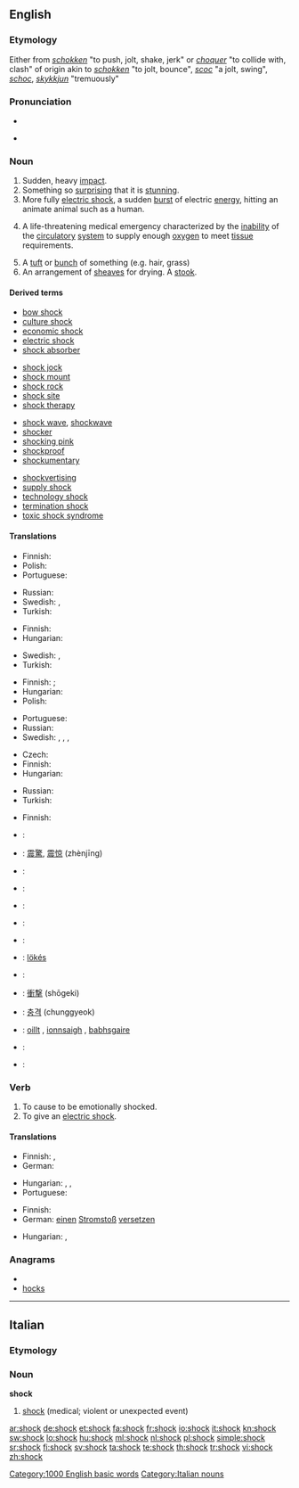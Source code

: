 ==English==
{{wikipedia}}

===Etymology===
Either from {{etyl|dum}} ''[[schokken]]'' "to push, jolt, shake, jerk" or {{etyl|frm}} ''[[choquer]]'' "to collide with, clash" of {{etyl|gem}} origin akin to {{etyl|dum|-}} ''[[schokken]]'' "to jolt, bounce", {{etyl|goh|-}} ''[[scoc]]'' "a jolt, swing", {{etyl|gmh|-}} ''[[schoc]]'', {{etyl|isl|-}} ''[[skykkjun]]'' "tremuously"

===Pronunciation===
* {{IPA|/ʃɒk/}}
* {{audio|en-us-shock.ogg|Audio (US)}}
*: {{rhymes|ɒk}}

===Noun===
{{en-noun}}

# Sudden, heavy [[impact]].
# Something so [[surprising]] that it is [[stunning]].
# More fully [[electric shock]], a sudden [[burst]] of electric [[energy]], hitting an animate animal such as a human.
# {{pathology}} A life-threatening medical emergency characterized by the [[inability]] of the [[circulatory]] [[system]] to supply enough [[oxygen]] to meet [[tissue]] requirements.
# A [[tuft]] or [[bunch]] of something (e.g. hair, grass)
# An arrangement of [[sheaves]] for drying.  A [[stook]].

====Derived terms====
{{top4}}
* [[bow shock]]
* [[culture shock]]
* [[economic shock]]
* [[electric shock]]
* [[shock absorber]]
{{mid4}}
* [[shock jock]]
* [[shock mount]]
* [[shock rock]]
* [[shock site]]
* [[shock therapy]]
{{mid4}}
* [[shock wave]], [[shockwave]]
* [[shocker]]
* [[shocking pink]]
* [[shockproof]]
* [[shockumentary]]
{{mid4}}
* [[shockvertising]]
* [[supply shock]]
* [[technology shock]]
* [[termination shock]]
* [[toxic shock syndrome]]
{{bottom}}

====Translations====
{{trans-top|sudden, heavy impact}}
* Finnish: {{t+|fi|isku}}
* Polish: {{t|pl|wstrząs|m}}
* Portuguese: {{t+|pt|choque|m}}
{{trans-mid}}
* Russian: {{t+|ru|удар|m|tr=udár}}
* Swedish: {{t|sv|chock|c}},  {{t|sv|skräll|c}}
* Turkish: {{t+|tr|şok}}
{{trans-bottom}}

{{trans-top|something surprising}}
* Finnish: {{t-|fi|shokki}}
* Hungarian: {{t|hu|döbbenet}}
{{trans-mid}}
* Swedish: {{t|sv|chock|c}},  {{t|sv|överraskning  |c}}
* Turkish: {{t+|tr|şok}}
{{trans-bottom}}

{{trans-top|electric shock}}
* Finnish: {{t-|fi|sähköisku}}; {{t-|fi|sähköshokki}}
* Hungarian: {{t|hu|áramütés}}
* Polish: {{t-|pl|porażenie|n}}
{{trans-mid}}
* Portuguese: {{t+|pt|choque|m}}
* Russian: {{t+|ru|шок|m|tr=šok}}
* Swedish: {{t|sv|elstöt|c}},  {{t|sv|stöt|c}},  {{t|sv|elchock|c}},  {{t|sv|chock|c}}
{{trans-bottom}}

{{trans-top|life-threatening medical emergency}}
* Czech: {{t-|cs|šok|m}}
* Finnish: {{t-|fi|shokki}}
* Hungarian: {{t+|hu|sokk}}
{{trans-mid}}
* Russian: {{t+|ru|шок|m|tr=šok}}
* Turkish: {{t+|tr|şok}}
{{trans-bottom}}

{{trans-top|tuft or bunch}}
* Finnish: {{t-|fi|tuppo}}
{{trans-mid}}
{{trans-bottom}}

{{trans-see|arrangement of sheaves for drying|stook}}

{{checktrans-top}}
* {{ttbc|Arabic}}: {{Arab|[[صدمة]]}} {{IPAchar|(ʂáɖma)}} {{f}}
* {{ttbc|Chinese}}: [[震驚]], [[震惊]] (zhènjīng)
* {{ttbc|Croatian}}: {{t-|hr|šok|m}}
* {{ttbc|Dutch}}: {{t+|nl|schok}}
* {{ttbc|Estonian}}: {{t-|et|šokk}}
* {{ttbc|French}}: {{t+|fr|choc|m}}
* {{ttbc|German}}: {{t+|de|Schock|m}}
* {{ttbc|Hungarian}}: [[lökés]]
{{trans-mid}}
* {{ttbc|Italian}}: {{t+|it|scossa|f}}
* {{ttbc|Japanese}}: [[衝撃]] (shōgeki)
* {{ttbc|Korean}}: [[충격]] (chunggyeok)
* {{ttbc|Scottish Gaelic}}: [[oillt]] {{f}}, [[ionnsaigh]] {{m|f}}, [[babhsgaire]] {{m}}
* {{ttbc|Spanish}}: {{t-|es|choque|m}}
* {{ttbc|Swedish}}: {{t+|sv|chock}}
{{trans-bottom}}

===Verb===
{{en-verb}}

# To cause to be emotionally shocked.
# To give an [[electric shock]].

====Translations====
{{trans-top|to cause to be emotionally shocked}}
* Finnish: {{t-|fi|järkyttää}},  {{t|fi|shokeerata}}
* German: {{t-|de|schockieren}}
{{trans-mid}}
* Hungarian: {{t|hu|megdöbbent}},  {{t|hu|megráz}},  {{t|hu|sokkol}}
* Portuguese: {{t+|pt|chocar}}
{{trans-bottom}}

{{trans-top|to give an electric shock}}
* Finnish: {{t+|fi|antaa}} {{t-|fi|sähköshokki}}
* German: [[einen]] [[Stromstoß]] [[versetzen]]
{{trans-mid}}
* Hungarian: {{t|hu|megráz}},  {{t|hu|sokkol}}
{{trans-bottom}}

===Anagrams===
* {{alphagram|chkos}}
* [[hocks#English|hocks]]

[[Category:1000 English basic words]]

----

==Italian==

===Etymology===
{{etyl|en|it}}

===Noun===
'''shock''' {{m|inv}}

# [[#English|shock]] (medical; violent or unexpected event)

[[Category:Italian nouns]]

[[ar:shock]]
[[de:shock]]
[[et:shock]]
[[fa:shock]]
[[fr:shock]]
[[io:shock]]
[[it:shock]]
[[kn:shock]]
[[sw:shock]]
[[lo:shock]]
[[hu:shock]]
[[ml:shock]]
[[nl:shock]]
[[pl:shock]]
[[simple:shock]]
[[sr:shock]]
[[fi:shock]]
[[sv:shock]]
[[ta:shock]]
[[te:shock]]
[[th:shock]]
[[tr:shock]]
[[vi:shock]]
[[zh:shock]]